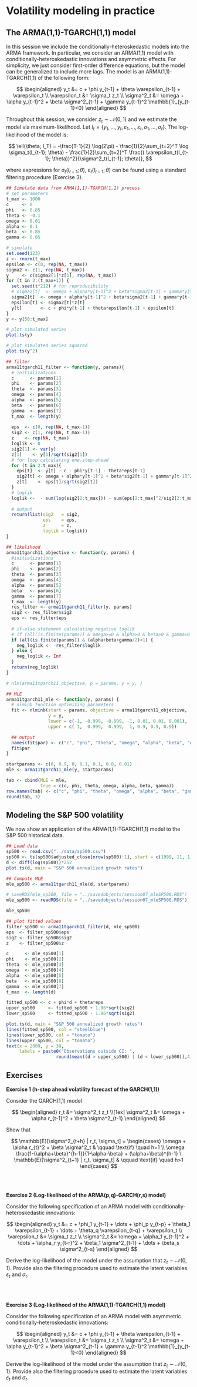 # Volatility modeling in practice {#session07}


## The ARMA(1,1)-TGARCH(1,1) model

In this session we include the conditionally-heteroskedastic models into the ARMA framework. In particular, we consider an ARMA(1,1) model with conditionally-heteroskedastic innovations and asymmetric effects. For simplicity, we just consider first-order difference equations, but the model can be generalized to include more lags. The model is an ARMA(1,1)-TGARCH(1,1) of the following form:


$$
\begin{aligned}
y_t &= c + \phi y_{t-1} + \theta \varepsilon_{t-1} + \varepsilon_t \\
\varepsilon_t &= \sigma_t z_t \\
\sigma^2_t &= \omega + \alpha y_{t-1}^2 + \beta \sigma^2_{t-1} + \gamma y_{t-1}^2 \mathbb{1}_{y_{t-1}<0}
\end{aligned}
$$

Throughout this session, we consider $z_t \sim \mathcal{N}(0,1)$ and we estimate the model via maximum-likelihood. Let $I_t = \{y_1, \dots, y_t, \varepsilon_1, \dots, \varepsilon_t, \sigma_1, \dots, \sigma_t\}$. The log-likelihood of the model is:

$$
\ell(\theta; I_T) = -\frac{T-1}{2} \log(2\pi) - \frac{1}{2}\sum_{t=2}^T \log \sigma_t(I_{t-1}; \theta) - \frac{1}{2}\sum_{t=2}^T \frac{( \varepsilon_t(I_{t-1}; \theta))^2}{\sigma^2_t(I_{t-1}; \theta)},
$$

where expressions for $\sigma_t(I_{t-1}; \theta), \ \varepsilon_t(I_{t-1}; \theta)$ can be found using a standard filtering procedure (Exercise 3).

```r
## Simulate data from ARMA(1,1)-TGARCH(1,1) process
# set parameters
t_max <- 1000
c     <- 0
phi   <- 0.85
theta <- -0.1
omega <- 0.01
alpha <- 0.1
beta  <- 0.85
gamma <- 0.05

# simulate
set.seed(123)
z <- rnorm(t_max)
epsilon <- c(0, rep(NA, t_max))
sigma2 <- c(1, rep(NA, t_max))
y     <- c(sigma2[1]*z[1], rep(NA, t_max))
for (t in 2:(t_max+1)) {
  set.seed(t*212) # for reproducibility
  # sigma2[t]  <- omega + alpha*y[t-1]^2 + beta*sigma2[t-1] + gamma*y[t-1]^2 + gamma*y[t-1]^2*(y[t-1]<0)
  sigma2[t]  <- omega + alpha*y[t-1]^2 + beta*sigma2[t-1] + gamma*y[t-1]^2*(y[t-1]<0)
  epsilon[t] <- sigma2[t]*z[t]
  y[t]       <- c + phi*y[t-1] + theta*epsilon[t-1] + epsilon[t]
}
y <- y[50:t_max]
```

```r
# plot simulated series
plot.ts(y)

# plot simulated series squared
plot.ts(y^2)
```



```r
## filter 
arma11tgarch11_filter <- function(y, params){
  # initializations
  c      <- params[1]
  phi    <- params[2]
  theta  <- params[3]
  omega  <- params[4]
  alpha  <- params[5]
  beta   <- params[6]
  gamma  <- params[7]
  t_max  <- length(y)
  
  eps  <- c(0, rep(NA, t_max-1))
  sig2 <- c(1, rep(NA, t_max-1))
  z    <- rep(NA, t_max)
  loglik <- 0
  sig2[1] <- var(y)
  z[1]    <- y[1]/sqrt(sig2[1])
  # for loop calculating one-step-ahead
  for (t in 2:t_max){
    eps[t]  <- y[t] - c - phi*y[t-1] - theta*eps[t-1]
    sig2[t] <- omega + alpha*y[t-1]^2 + beta*sig2[t-1] + gamma*y[t-1]^2*(y[t-1]<0)
    z[t]    <- eps[t]/sqrt(sig2[t])
  }
  # loglik
  loglik <-  - sum(log(sig2[2:t_max])) - sum(eps[2:t_max]^2/sig2[2:t_max])  # *0.5 + constant terms 
  
  # output
  return(list(sig2   = sig2, 
              eps    = eps,
              z      = z, 
              loglik = loglik))
}
```



```r
## likelihood
arma11tgarch11_objective <- function(y, params) {
  #initializations
  c      <- params[1]
  phi    <- params[2]
  theta  <- params[3]
  omega  <- params[4]
  alpha  <- params[5]
  beta   <- params[6]
  gamma  <- params[7]
  t_max  <- length(y)
  res_filter <- arma11tgarch11_filter(y, params)
  sig2 <- res_filter$sig2
  eps <- res_filter$eps
  
  # if-else statement calculating negative loglik
  # if (all(is.finite(params)) & omega>=0 & alpha>0 & beta>0 & gamma>0 & (alpha+beta+gamma/2)<1) {
  if (all(is.finite(params)) & (alpha+beta+gamma/2)<1) {
    neg_loglik <- -res_filter$loglik
  } else {
    neg_loglik <- Inf
  }
  return(neg_loglik)
}
```

```r
# nlm(arma11tgarch11_objective, p = params, y = y, )
```


```r
## MLE
arma11tgarch11_mle <- function(y, params) {
  # nlminb function optimizing parameters 
  fit <- nlminb(start = params, objective = arma11tgarch11_objective, 
                y = y, 
                lower = c(-1, -0.999, -0.999, -1, 0.01, 0.01, 0.001), 
                upper = c( 1,  0.999,  0.999,  1, 0.9, 0.9, 0.9))

  ## output
  names(fit$par) <- c("c", "phi", "theta", "omega", "alpha", "beta", "gamma")
  fit$par
}
```

```r
startparams <- c(0, 0.9, 0, 0.1, 0.1, 0.8, 0.01)
mle <- arma11tgarch11_mle(y, startparams)
```

```r
tab <- cbind(MLE = mle, 
             true = c(c, phi, theta, omega, alpha, beta, gamma))
row.names(tab) <- c("c", "phi", "theta", "omega", "alpha", "beta", "gamma")
round(tab, 3)
```

## Modeling the S&P 500 volatility

We now show an application of the ARMA(1,1)-TGARCH(1,1) model to the S&P 500 historical data. 

```r
## Load data
sp500 <- read.csv("../data/sp500.csv")
sp500 <- ts(sp500$adjusted_close[nrow(sp500):1], start = c(1999, 11, 1), freq = 365)
d <- diff(log(sp500))*252
plot.ts(d, main = "S&P 500 annualized growth rates")
```

```r
## Compute MLE
mle_sp500 <- arma11tgarch11_mle(d, startparams)
```


```r
# saveRDS(mle_sp500, file = "../savedobjects/session07_mleSP500.RDS")
mle_sp500 <- readRDS(file = "../savedobjects/session07_mleSP500.RDS")
```

```r
mle_sp500
```

```r
## plot fitted values
filter_sp500 <- arma11tgarch11_filter(d, mle_sp500)
eps  <- filter_sp500$eps
sig2 <- filter_sp500$sig2
z    <- filter_sp500$z

c      <- mle_sp500[1]
phi    <- mle_sp500[2]
theta  <- mle_sp500[3]
omega  <- mle_sp500[4]
alpha  <- mle_sp500[5]
beta   <- mle_sp500[6]
gamma  <- mle_sp500[7]
t_max  <- length(d)

fitted_sp500 <- c + phi*d + theta*eps
upper_sp500     <- fitted_sp500 + 1.96*sqrt(sig2)
lower_sp500     <- fitted_sp500 - 1.96*sqrt(sig2)
```

```r
plot.ts(d, main = "S&P 500 annualized growth rates")
lines(fitted_sp500, col = "steelblue")
lines(lower_sp500, col = "tomato")
lines(upper_sp500, col = "tomato")
text(x = 2009, y = 30,
     labels = paste0("Observations outside CI: ", 
                   round(mean((d > upper_sp500) | (d < lower_sp500)),4)*100, "%"))
```



## Exercises

**Exercise 1 (h-step ahead volatility forecast of the GARCH(1,1))**

Consider the GARCH(1,1) model

$$
\begin{aligned}
r_t &= \sigma^2_t z_t \\[1ex]
\sigma^2_t &= \omega + \alpha r_{t-1}^2 + \beta \sigma^2_{t-1}
\end{aligned}
$$

Show that 

$$
\mathbb{E}[\sigma^2_{t+h} | r_t, \sigma_t] = 
\begin{cases}
\omega + \alpha r_{t}^2 + \beta \sigma^2_t & \qquad \text{if} \quad h=1 \\
\omega \frac{1-(\alpha+\beta)^{h-1}}{1-\alpha-\beta} + (\alpha+\beta)^{h-1} \
\mathbb{E}[\sigma^2_{t+1} | r_t, \sigma_t]  & \qquad \text{if} \quad h>1
\end{cases}
$$

<br>
<br>

**Exercise 2 (Log-likelihood of the ARMA(p,q)-GARCH(r,s) model)**

Consider the following specification of an ARMA model with conditionally-heteroskedastic innovations:

$$
\begin{aligned}
y_t &= c + \phi_1 y_{t-1} + \dots + \phi_p y_{t-p} + \theta_1 \varepsilon_{t-1} + \dots + \theta_q \varepsilon_{t-q} + \varepsilon_t \\
\varepsilon_t &= \sigma_t z_t \\
\sigma^2_t &= \omega + \alpha_1 y_{t-1}^2 + \dots + \alpha_r y_{t-r}^2 + \beta_1 \sigma^2_{t-1} + \dots + \beta_s \sigma^2_{t-s}
\end{aligned}
$$

Derive the log-likelihood of the model under the assumption that $z_t \sim \mathcal{N}(0, 1)$. Provide also the filtering procedure used to estimate the latent variables $\varepsilon_t$ and $\sigma_t$.

<br>
<br>

**Exercise 3 (Log-likelihood of the ARMA(1,1)-TGARCH(1,1) model)**


Consider the following specification of an ARMA model with asymmetric conditionally-heteroskedastic innovations:

$$
\begin{aligned}
y_t &= c + \phi y_{t-1} + \theta \varepsilon_{t-1} + \varepsilon_t \\
\varepsilon_t &= \sigma_t z_t \\
\sigma^2_t &= \omega + \alpha y_{t-1}^2 + \beta \sigma^2_{t-1} + \gamma y_{t-1}^2 \mathbb{1}_{y_{t-1}<0}
\end{aligned}
$$

Derive the log-likelihood of the model under the assumption that $z_t \sim \mathcal{N}(0, 1)$. Provide also the filtering procedure used to estimate the latent variables $\varepsilon_t$ and $\sigma_t$.

<br>
<br>












<!-- `r if (knitr::is_html_output()) ' -->
<!-- # References {-} -->
<!-- '` -->
